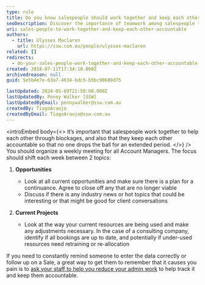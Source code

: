 ```yaml
---
type: rule
title: Do you know salespeople should work together and keep each other accountable?
seoDescription: Discover the importance of teamwork among salespeople to navigate challenges and maintain accountability, ensuring no opportunities are missed.
uri: sales-people-to-work-together-and-keep-each-other-accountable
authors:
  - title: Ulysses Maclaren
    url: https://ssw.com.au/people/ulysses-maclaren
related: []
redirects:
  - do-your-sales-people-work-together-and-keep-each-other-accountable
created: 2018-07-11T17:34:10.000Z
archivedreason: null
guid: 5e5b4e7e-63a7-4634-bdc5-b5bc90680d75

lastUpdated: 2024-05-09T21:58:08.000Z
lastUpdatedBy: Penny Walker [SSW]
lastUpdatedByEmail: pennywalker@ssw.com.au
createdBy: TiagoAraujo
createdByEmail: TiagoAraujo@ssw.com.au
---
```


<introEmbed
  body={<>
It’s important that salespeople work together to help each other through blockages, and also that they keep each other accountable so that no one drops the ball for an extended period.
  </>}
/>
You should organize a weekly meeting for all Account Managers. The focus should shift each week between 2 topics:

1. **Opportunities**

   * Look at all current opportunities and make sure there is a plan for a continuance. Agree to close off any that are no longer viable
   * Discuss if there is any industry news or hot topics that could be interesting or that might be good for client conversations

2. **Current Projects**

   * Look at the way your current resources are being used and make any adjustments necessary. In the case of a consulting company, identify if all bookings are up to date, and potentially if under-used resources need retraining or re-allocation

If you need to constantly remind someone to enter the data correctly or follow up on a Sale, a great way to get them to remember that it causes you pain is to [ask your staff to help you reduce your admin work](/reduce-your-admin) to help track it and keep them accountable.

